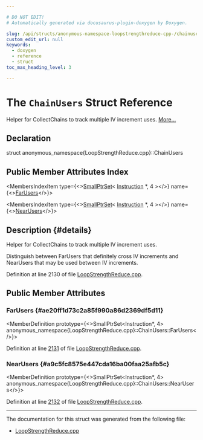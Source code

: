```yaml
---

# DO NOT EDIT!
# Automatically generated via docusaurus-plugin-doxygen by Doxygen.

slug: /api/structs/anonymous-namespace-loopstrengthreduce-cpp-/chainusers
custom_edit_url: null
keywords:
  - doxygen
  - reference
  - struct
toc_max_heading_level: 3

---
```





# The `ChainUsers` Struct Reference

<DoxygenPage pluginConfig={pluginConfig}>

Helper for CollectChains to track multiple IV increment uses. <a href="#details">More...</a>

## Declaration

<CodeBlock>struct anonymous_namespace{LoopStrengthReduce.cpp}::ChainUsers</CodeBlock>

## Public Member Attributes Index

<MembersIndex>

<MembersIndexItem
  type={<><a href="/docs/api/classes/llvm/smallptrset">SmallPtrSet</a>&lt; <a href="/docs/api/classes/llvm/instruction">Instruction</a> &#42;, 4 &gt;</>}
  name={<><a href="#ae20ff1d73c2a85f990a86d2369df5d11">FarUsers</a></>}>
</MembersIndexItem>

<MembersIndexItem
  type={<><a href="/docs/api/classes/llvm/smallptrset">SmallPtrSet</a>&lt; <a href="/docs/api/classes/llvm/instruction">Instruction</a> &#42;, 4 &gt;</>}
  name={<><a href="#a9c5fc8575e447cda16ba00faa25afb5c">NearUsers</a></>}>
</MembersIndexItem>

</MembersIndex>

## Description {#details}

Helper for CollectChains to track multiple IV increment uses.

Distinguish between FarUsers that definitely cross IV increments and NearUsers that may be used between IV increments.

Definition at line 2130 of file <a href="/docs/api/files/lib/lib/transforms/lib/transforms/scalar/loopstrengthreduce-cpp">LoopStrengthReduce.cpp</a>.

<SectionDefinition>

## Public Member Attributes

### FarUsers {#ae20ff1d73c2a85f990a86d2369df5d11}

<MemberDefinition
  prototype={<>SmallPtrSet&lt;Instruction&#42;, 4&gt; anonymous&#95;namespace&#123;LoopStrengthReduce.cpp&#125;::ChainUsers::FarUsers</>}>

Definition at line <a href="/docs/api/files/lib/lib/transforms/lib/transforms/scalar/loopstrengthreduce-cpp/#l02131">2131</a> of file <a href="/docs/api/files/lib/lib/transforms/lib/transforms/scalar/loopstrengthreduce-cpp">LoopStrengthReduce.cpp</a>.
</MemberDefinition>

### NearUsers {#a9c5fc8575e447cda16ba00faa25afb5c}

<MemberDefinition
  prototype={<>SmallPtrSet&lt;Instruction&#42;, 4&gt; anonymous&#95;namespace&#123;LoopStrengthReduce.cpp&#125;::ChainUsers::NearUsers</>}>

Definition at line <a href="/docs/api/files/lib/lib/transforms/lib/transforms/scalar/loopstrengthreduce-cpp/#l02132">2132</a> of file <a href="/docs/api/files/lib/lib/transforms/lib/transforms/scalar/loopstrengthreduce-cpp">LoopStrengthReduce.cpp</a>.
</MemberDefinition>

</SectionDefinition>

<hr/>

The documentation for this struct was generated from the following file:

<ul>
<li><a href="/docs/api/files/lib/lib/transforms/lib/transforms/scalar/loopstrengthreduce-cpp">LoopStrengthReduce.cpp</a></li>
</ul>

</DoxygenPage>
